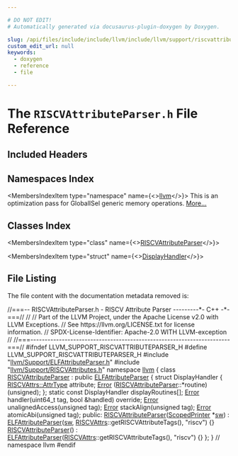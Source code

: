 ```yaml
---

# DO NOT EDIT!
# Automatically generated via docusaurus-plugin-doxygen by Doxygen.

slug: /api/files/include/include/llvm/include/llvm/support/riscvattributeparser-h
custom_edit_url: null
keywords:
  - doxygen
  - reference
  - file

---
```





# The `RISCVAttributeParser.h` File Reference

<DoxygenPage pluginConfig={pluginConfig}>



## Included Headers

<IncludesList>
<IncludesListItem
  filePath="llvm/Support/ELFAttributeParser.h"
  permalink="/docs/api/files/include/include/llvm/include/llvm/support/elfattributeparser-h"
  isLocal="true" />
<IncludesListItem
  filePath="llvm/Support/RISCVAttributes.h"
  permalink="/docs/api/files/include/include/llvm/include/llvm/support/riscvattributes-h"
  isLocal="true" />
</IncludesList>

## Namespaces Index

<MembersIndex>

<MembersIndexItem
  type="namespace"
  name={<><a href="/docs/api/namespaces/llvm">llvm</a></>}>
This is an optimization pass for GlobalISel generic memory operations. <a href="/docs/api/namespaces/llvm/#details">More...</a>
</MembersIndexItem>

</MembersIndex>

## Classes Index

<MembersIndex>

<MembersIndexItem
  type="class"
  name={<><a href="/docs/api/classes/llvm/riscvattributeparser">RISCVAttributeParser</a></>}>
</MembersIndexItem>

<MembersIndexItem
  type="struct"
  name={<><a href="/docs/api/structs/llvm/riscvattributeparser/displayhandler">DisplayHandler</a></>}>
</MembersIndexItem>

</MembersIndex>


## File Listing

The file content with the documentation metadata removed is:

<ProgramListing>

<Link id="l00001" /><CodeLine lineNumber="1"><span class="doxyHighlightComment">//===-- RISCVAttributeParser.h - RISCV Attribute Parser ---------&#42;- C++ -&#42;-===//</span></CodeLine>
<Link id="l00002" /><CodeLine lineNumber="2"><span class="doxyHighlightComment">//</span></CodeLine>
<Link id="l00003" /><CodeLine lineNumber="3"><span class="doxyHighlightComment">// Part of the LLVM Project, under the Apache License v2.0 with LLVM Exceptions.</span></CodeLine>
<Link id="l00004" /><CodeLine lineNumber="4"><span class="doxyHighlightComment">// See https://llvm.org/LICENSE.txt for license information.</span></CodeLine>
<Link id="l00005" /><CodeLine lineNumber="5"><span class="doxyHighlightComment">// SPDX-License-Identifier: Apache-2.0 WITH LLVM-exception</span></CodeLine>
<Link id="l00006" /><CodeLine lineNumber="6"><span class="doxyHighlightComment">//</span></CodeLine>
<Link id="l00007" /><CodeLine lineNumber="7"><span class="doxyHighlightComment">//===----------------------------------------------------------------------===//</span></CodeLine>
<Link id="l00008" /><CodeLine lineNumber="8"></CodeLine>
<Link id="l00009" /><CodeLine lineNumber="9"><span class="doxyHighlightPreprocessor">#ifndef LLVM&#95;SUPPORT&#95;RISCVATTRIBUTEPARSER&#95;H</span></CodeLine>
<Link id="l00010" /><CodeLine lineNumber="10"><span class="doxyHighlightPreprocessor">#define LLVM&#95;SUPPORT&#95;RISCVATTRIBUTEPARSER&#95;H</span></CodeLine>
<Link id="l00011" /><CodeLine lineNumber="11"></CodeLine>
<Link id="l00012" /><CodeLine lineNumber="12"><span class="doxyHighlightPreprocessor">#include &quot;<a href="/docs/api/files/include/include/llvm/include/llvm/support/elfattributeparser-h">llvm/Support/ELFAttributeParser.h</a>&quot;</span></CodeLine>
<Link id="l00013" /><CodeLine lineNumber="13"><span class="doxyHighlightPreprocessor">#include &quot;<a href="/docs/api/files/include/include/llvm/include/llvm/support/riscvattributes-h">llvm/Support/RISCVAttributes.h</a>&quot;</span></CodeLine>
<Link id="l00014" /><CodeLine lineNumber="14"></CodeLine>
<Link id="l00015" /><CodeLine lineNumber="15"><span class="doxyHighlightKeyword">namespace </span><span class="doxyHighlight"><a href="/docs/api/namespaces/llvm">llvm</a> &#123;</span></CodeLine>
<Link id="l00016" /><CodeLine lineNumber="16" lineLink="/docs/api/classes/llvm/riscvattributeparser"><span class="doxyHighlightKeyword">class </span><span class="doxyHighlight"><a href="/docs/api/classes/llvm/riscvattributeparser/#a0fc87f311de36e8b0566898d44951ff0">RISCVAttributeParser</a> : </span><span class="doxyHighlightKeyword">public</span><span class="doxyHighlight"> <a href="/docs/api/classes/llvm/elfattributeparser/#a4e104d3bf9f32e68ed3dacf1c6092931">ELFAttributeParser</a> &#123;</span></CodeLine>
<Link id="l00017" /><CodeLine lineNumber="17"><span class="doxyHighlight">  </span><span class="doxyHighlightKeyword">struct </span><span class="doxyHighlight">DisplayHandler &#123;</span></CodeLine>
<Link id="l00018" /><CodeLine lineNumber="18"><span class="doxyHighlight">    <a href="/docs/api/namespaces/llvm/riscvattrs/#ac0e6d65dbd5acd98356e49a2ea9c4e72">RISCVAttrs::AttrType</a> attribute;</span></CodeLine>
<Link id="l00019" /><CodeLine lineNumber="19"><span class="doxyHighlight">    <a href="/docs/api/namespaces/llvm/#ac226f3d2b9ca090171a8e0a8cb92c343a902b0d55fddef6f8d651fe1035b7d4bd">Error</a> (<a href="/docs/api/classes/llvm/riscvattributeparser/#a0fc87f311de36e8b0566898d44951ff0">RISCVAttributeParser</a>::&#42;routine)(unsigned);</span></CodeLine>
<Link id="l00020" /><CodeLine lineNumber="20"><span class="doxyHighlight">  &#125;;</span></CodeLine>
<Link id="l00021" /><CodeLine lineNumber="21"><span class="doxyHighlight">  </span><span class="doxyHighlightKeyword">static</span><span class="doxyHighlight"> </span><span class="doxyHighlightKeyword">const</span><span class="doxyHighlight"> DisplayHandler displayRoutines&#91;&#93;;</span></CodeLine>
<Link id="l00022" /><CodeLine lineNumber="22"></CodeLine>
<Link id="l00023" /><CodeLine lineNumber="23"><span class="doxyHighlight">  <a href="/docs/api/classes/llvm/error">Error</a> handler(uint64&#95;t tag, </span><span class="doxyHighlightKeywordType">bool</span><span class="doxyHighlight"> &amp;handled) </span><span class="doxyHighlightKeyword">override</span><span class="doxyHighlight">;</span></CodeLine>
<Link id="l00024" /><CodeLine lineNumber="24"></CodeLine>
<Link id="l00025" /><CodeLine lineNumber="25"><span class="doxyHighlight">  <a href="/docs/api/classes/llvm/error">Error</a> unalignedAccess(</span><span class="doxyHighlightKeywordType">unsigned</span><span class="doxyHighlight"> tag);</span></CodeLine>
<Link id="l00026" /><CodeLine lineNumber="26"><span class="doxyHighlight">  <a href="/docs/api/classes/llvm/error">Error</a> stackAlign(</span><span class="doxyHighlightKeywordType">unsigned</span><span class="doxyHighlight"> tag);</span></CodeLine>
<Link id="l00027" /><CodeLine lineNumber="27"><span class="doxyHighlight">  <a href="/docs/api/classes/llvm/error">Error</a> atomicAbi(</span><span class="doxyHighlightKeywordType">unsigned</span><span class="doxyHighlight"> tag);</span></CodeLine>
<Link id="l00028" /><CodeLine lineNumber="28"></CodeLine>
<Link id="l00029" /><CodeLine lineNumber="29"><span class="doxyHighlightKeyword">public</span><span class="doxyHighlight">:</span></CodeLine>
<Link id="l00030" /><CodeLine lineNumber="30" lineLink="/docs/api/classes/llvm/riscvattributeparser/#a0fc87f311de36e8b0566898d44951ff0"><span class="doxyHighlight">  <a href="/docs/api/classes/llvm/riscvattributeparser/#a0fc87f311de36e8b0566898d44951ff0">RISCVAttributeParser</a>(<a href="/docs/api/classes/llvm/scopedprinter">ScopedPrinter</a> &#42;<a href="/docs/api/classes/llvm/elfattributeparser/#a967d07f3cace8ee5af66bff6585e03e7">sw</a>)</span></CodeLine>
<Link id="l00031" /><CodeLine lineNumber="31"><span class="doxyHighlight">      : <a href="/docs/api/classes/llvm/elfattributeparser/#a4e104d3bf9f32e68ed3dacf1c6092931">ELFAttributeParser</a>(<a href="/docs/api/classes/llvm/elfattributeparser/#a967d07f3cace8ee5af66bff6585e03e7">sw</a>, <a href="/docs/api/namespaces/llvm/riscvattrs">RISCVAttrs</a>::getRISCVAttributeTags(), </span><span class="doxyHighlightStringLiteral">&quot;riscv&quot;</span><span class="doxyHighlight">) &#123;&#125;</span></CodeLine>
<Link id="l00032" /><CodeLine lineNumber="32" lineLink="/docs/api/classes/llvm/riscvattributeparser/#ab8e18d04814ec8608af0c5e45746c2b4"><span class="doxyHighlight">  <a href="/docs/api/classes/llvm/riscvattributeparser/#ab8e18d04814ec8608af0c5e45746c2b4">RISCVAttributeParser</a>()</span></CodeLine>
<Link id="l00033" /><CodeLine lineNumber="33"><span class="doxyHighlight">      : <a href="/docs/api/classes/llvm/elfattributeparser/#a4e104d3bf9f32e68ed3dacf1c6092931">ELFAttributeParser</a>(<a href="/docs/api/namespaces/llvm/riscvattrs">RISCVAttrs</a>::getRISCVAttributeTags(), </span><span class="doxyHighlightStringLiteral">&quot;riscv&quot;</span><span class="doxyHighlight">) &#123;&#125;</span></CodeLine>
<Link id="l00034" /><CodeLine lineNumber="34"><span class="doxyHighlight">&#125;;</span></CodeLine>
<Link id="l00035" /><CodeLine lineNumber="35"></CodeLine>
<Link id="l00036" /><CodeLine lineNumber="36"><span class="doxyHighlight">&#125; </span><span class="doxyHighlightComment">// namespace llvm</span></CodeLine>
<Link id="l00037" /><CodeLine lineNumber="37"></CodeLine>
<Link id="l00038" /><CodeLine lineNumber="38"><span class="doxyHighlightPreprocessor">#endif</span></CodeLine>

</ProgramListing>


</DoxygenPage>
